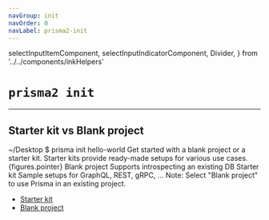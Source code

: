 ```yaml
---
navGroup: init
navOrder: 0
navLabel: prisma2-init
---
```


  selectInputItemComponent,
  selectInputIndicatorComponent,
  Divider,
} from '../../components/inkHelpers'

# `prisma2 init`

---

## Starter kit vs Blank project

<Terminal>
  <Box marginBottom={1}><Color dim>~/Desktop $</Color> prisma init hello-world</Box>

<Box flexDirection="column" marginLeft={2}>
  <Text bold>Get started with a blank project or a starter kit.</Text>
  <Color dim>Starter kits provide ready-made setups for various use cases.</Color>
</Box>
  <BorderBox
    flexDirection="column"
    title={chalk.bold('Project options')}
    marginBottom={1}
    marginTop={1} 
  >
    <Box>
      <Color cyan>
        <Box width={15} marginRight={2}>{figures.pointer} <Text bold>Blank project</Text></Box>
        <Color dim>Supports introspecting an existing DB</Color>
      </Color>
    </Box>
    <Box>
      <Box width={15} marginLeft={2}>Starter kit</Box>
      <Color dim>Sample setups for GraphQL, REST, gRPC, ...</Color>
    </Box>
    <Box flexDirection="column" width={15} marginLeft={2} marginTop={1}>
      <Color dim>Note: Select "Blank project" to use Prisma in an</Color>
      <Color dim>existing project.</Color>
    </Box>
  </BorderBox>
</Terminal>

- [Starter kit](./starter-kit/)
- [Blank project](./blank-project)